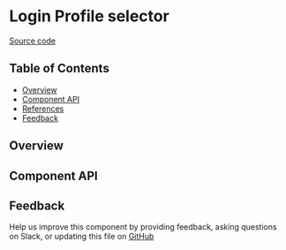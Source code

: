 
<Meta title="MDX/LoginProfileSelector" of={stories} />

# Login Profile selector

[Source code](https://github.com/leemonade/bubbles/tree/main/packages/components/form/LoginProfileSelector)

## Table of Contents

- [Overview](#overview)
- [Component API](#component-api)
- [References](#references)
- [Feedback](#feedback)

## Overview

<Primary />

## Component API

<Controls />

## Feedback

Help us improve this component by providing feedback, asking questions on Slack, or updating this file on
[GitHub](https://github.com/leemonade/bubbles/edit/main/packages/components/form/LoginProfileSelector.mdx)
